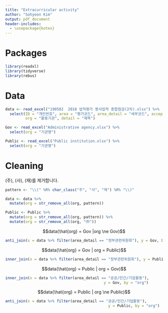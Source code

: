 ```yaml
---
title: "Extracurricular activity"
author: "Sohyeon Kim"
output: pdf_document
header-includes:
  - \usepackage{kotex}
---
```


# Packages
```r
library(readxl)
library(tidyverse)
library(rebus)
```

# Data
```r
data <- read_excel("190502  2018 업적평가 봉사업적 종합점검(2차).xlsx") %>%
  select(ID = "개인번호", area = "평가코드", area_detail = "세부코드", accept = "인정여부", 
         org = "활동기관", detail = "제목")

Gov <- read_excel("Administrative agency.xlsx") %>%
  select(org = "기관명")

Public <- read_excel("Public institution.xlsx") %>%
  select(org = "기관명")
```

# Cleaning

 (주), (사), (재)를 제거합니다. 

```r
pattern <- "\\(" %R% char_class("주", "사", "재") %R% "\\)"

data <- data %>%
  mutate(org = str_remove_all(org, pattern))

Public <- Public %>%
  mutate(org = str_remove_all(org, pattern)) %>%
  mutate(org = str_remove_all(org, "㈜"))
```

$$data(\hat{org} = Gov |org \ne Gov)$$

```r
anti_join(x = data %>% filter(area_detail == "정부관련위원회"), y = Gov, by = "org")
```

$$data(\hat{org} = Gov | org = Public)$$

```r
inner_join(x = data %>% filter(area_detail == "정부관련위원회"), y = Public, by = "org")
```

$$data(\hat{org} = Public | org = Gov)$$

```r
inner_join(x = data %>% filter(area_detail == "공공/민간/기업활동"), 
                                            y = Gov, by = "org")
```

$$data(\hat{org} = Public | org \ne Public)$$

```r
anti_join(x = data %>% filter(area_detail == "공공/민간/기업활동"), 
                                              y = Public, by = "org")
```






